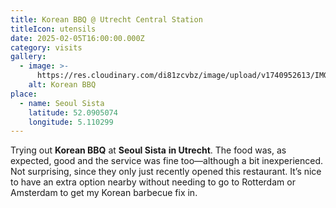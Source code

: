 ```yaml
---
title: Korean BBQ @ Utrecht Central Station
titleIcon: utensils
date: 2025-02-05T16:00:00.000Z
category: visits
gallery:
  - image: >-
      https://res.cloudinary.com/di81zcvbz/image/upload/v1740952613/IMG_5650_n3a7cx.jpg
    alt: Korean BBQ
place:
  - name: Seoul Sista
    latitude: 52.0905074
    longitude: 5.110299
---
```


Trying out **Korean BBQ** at  **Seoul Sista** **in Utrecht**. The food was, as expected, good and the service was fine too—although a bit inexperienced. Not surprising, since they only just recently opened this restaurant. It’s nice to have an extra option nearby without needing to go to Rotterdam or Amsterdam to get my Korean barbecue fix in.
